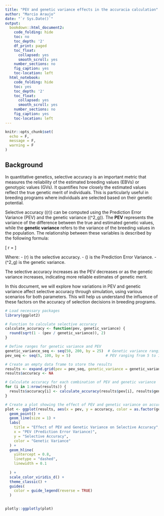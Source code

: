 ```yaml
---
title: "PEV and genetic variance effects in the accuracia calculation"
author: "Marcio Araujo"
date: "`r Sys.Date()`"
output:
  bookdown::html_document2:
    code_folding: hide
    toc: no
    toc_depth: '2'
    df_print: paged
    toc_float:
      collapsed: yes
      smooth_scroll: yes
    number_sections: no
    fig_caption: yes
    toc-location: left
  html_notebook:
    code_folding: hide
    toc: yes
    toc_depth: '2'
    toc_float:
      collapsed: yes
      smooth_scroll: yes
    number_sections: no
    fig_caption: yes
    toc-location: left
---
```


```r
knitr::opts_chunk$set(
  echo = F,
  message = F,
  warning = F
)
```

## Background

In quantitative genetics, selective accuracy is an important metric that measures the reliability of the estimated breeding values (EBVs) or genotypic values (GVs). It quantifies how closely the estimated values reflect the true genetic merit of individuals. This is particularly useful in breeding programs where individuals are selected based on their genetic potential.

Selective accuracy (\(r\)) can be computed using the Prediction Error Variance (PEV) and the genetic variance (\(\sigma^2_g\)). The **PEV** represents the variance of the difference between the true and estimated genetic values, while the **genetic variance** refers to the variance of the breeding values in the population. The relationship between these variables is described by the following formula:

\[
r = \sqrt{1 - \frac{\text{PEV}}{\sigma^2_g}}
\]

Where:
- \(r\) is the selective accuracy.
- \(\text{PEV}\) is the Prediction Error Variance.
- \(\sigma^2_g\) is the genetic variance.

The selective accuracy increases as the PEV decreases or as the genetic variance increases, indicating more reliable estimates of genetic merit. 

In this document, we will explore how variations in PEV and genetic variance affect selective accuracy through simulation, using various scenarios for both parameters. This will help us understand the influence of these factors on the accuracy of selection decisions in breeding programs.



```r
# Load necessary packages
library(ggplot2)

```

```r
# Function to calculate selective accuracy
calculate_accuracy <- function(pev, genetic_variance) {
  round(sqrt(1 - (pev / genetic_variance)), 2)
}

# Define ranges for genetic variance and PEV
genetic_variance_seq <- seq(50, 200, by = 25)  # Genetic variance ranging from 50 to 200
pev_seq <- seq(5, 100, by = 5)                # PEV ranging from 5 to 100

# Create an empty data frame to store the results
results <- expand.grid(pev = pev_seq, genetic_variance = genetic_variance_seq)
results$accuracy <- NA

# Calculate accuracy for each combination of PEV and genetic variance
for (i in 1:nrow(results)) {
  results$accuracy[i] <- calculate_accuracy(results$pev[i], results$genetic_variance[i])
}

```


```r
# Create a plot showing the effect of PEV and genetic variance on accuracy
plot <- ggplot(results, aes(x = pev, y = accuracy, color = as.factor(genetic_variance))) +
  geom_point() +
  geom_line(size = 1) +
  labs(
    title = "Effect of PEV and Genetic Variance on Selective Accuracy",
    x = "PEV (Prediction Error Variance)",
    y = "Selective Accuracy",
    color = "Genetic Variance"
  ) +
  geom_hline(
    yintercept = 0.8,
    linetype = "dashed",
    linewidth = 0.1
    
  ) +
  scale_color_viridis_d() +
  theme_classic() +
  guides(
    color = guide_legend(reverse = TRUE)
  )
  

plotly::ggplotly(plot)
```

```r

```

